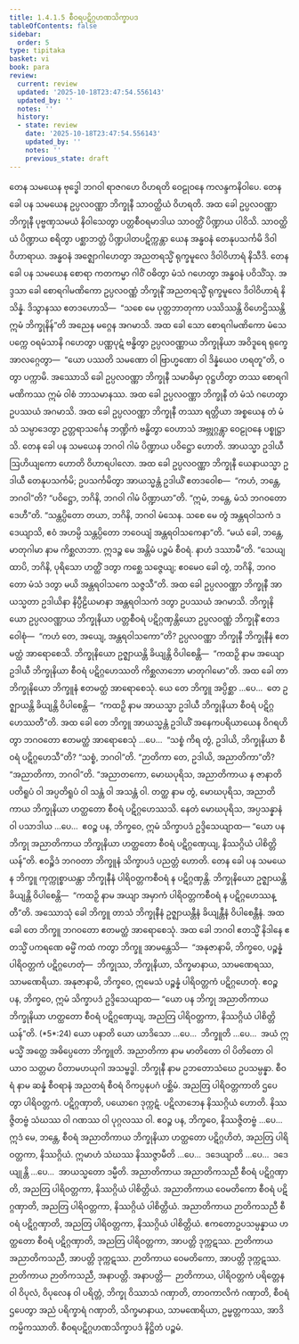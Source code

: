 ```yaml
---
title: 1.4.1.5 စီဝရပဋိဂ္ဂဟဏသိက္ခာပဒ
tableOfContents: false
sidebar:
  order: 5
type: tipitaka
basket: vi
book: para
review:
  current: review
  updated: '2025-10-18T23:47:54.556143'
  updated_by: ''
  notes: ''
  history:
  - state: review
    date: '2025-10-18T23:47:54.556143'
    updated_by: ''
    notes: ''
    previous_state: draft
---
```



<DynamicBreadcrumb />


<ReviewStatus review={frontmatter.review} showDetails={true} />

<HypothesisAnnotation frontmatter={frontmatter} />

<Division number="508" book="para" e="ch" v="1" p="308">

<Paragraph number="1956" book="para">
တေန သမယေန ဗုဒ္ဓေါ ဘဂဝါ ရာဇဂဟေ ဝိဟရတိ ဝေဠုဝနေ ကလန္ဒကနိဝါပေ. တေန ခေါ ပန သမယေန ဥပ္ပလဝဏ္ဏာ ဘိက္ခုနီ သာဝတ္ထိယံ ဝိဟရတိ. အထ ခေါ ဥပ္ပလဝဏ္ဏာ ဘိက္ခုနီ ပုဗ္ဗဏှသမယံ နိဝါသေတွာ ပတ္တစီဝရမာဒါယ သာဝတ္ထိံ ပိဏ္ဍာယ ပါဝိသိ. သာဝတ္ထိယံ ပိဏ္ဍာယ စရိတွာ ပစ္ဆာဘတ္တံ ပိဏ္ဍပါတပဋိက္ကန္တာ ယေန အန္ဓဝနံ တေနုပသင်္ကမိ ဒိဝါဝိဟာရာယ. အန္ဓဝနံ အဇ္ဈောဂါဟေတွာ အညတရသ္မိံ ရုက္ခမူလေ ဒိဝါဝိဟာရံ နိသီဒိ. တေန ခေါ ပန သမယေန စောရာ ကတကမ္မာ ဂါဝိံ ဝဓိတွာ မံသံ ဂဟေတွာ အန္ဓဝနံ ပဝိသိံသု. အဒ္ဒသာ ခေါ စောရဂါမဏိကော ဥပ္ပလဝဏ္ဏံ ဘိက္ခုနိံ အညတရသ္မိံ ရုက္ခမူလေ ဒိဝါဝိဟာရံ နိသိန္နံ. ဒိသွာနဿ ဧတဒဟောသိ—  “သစေ မေ ပုတ္တဘာတုကာ ပဿိဿန္တိ ဝိဟေဌိဿန္တိ ဣမံ ဘိက္ခုနိန်”တိ အညေန မဂ္ဂေန အဂမာသိ. အထ ခေါ သော စောရဂါမဏိကော မံသေ ပက္ကေ ဝရမံသာနိ ဂဟေတွာ ပဏ္ဏပုဋံ ဗန္ဓိတွာ ဥပ္ပလဝဏ္ဏာယ ဘိက္ခုနိယာ အဝိဒူရေ ရုက္ခေ အာလဂ္ဂေတွာ—  “ယော ပဿတိ သမဏော ဝါ ဗြာဟ္မဏော ဝါ ဒိန္နံယေဝ ဟရတူ”တိ, ဝတွာ ပက္ကာမိ. အဿောသိ ခေါ ဥပ္ပလဝဏ္ဏာ ဘိက္ခုနီ သမာဓိမှာ ဝုဋ္ဌဟိတွာ တဿ စောရဂါမဏိကဿ ဣမံ ဝါစံ ဘာသမာနဿ. အထ ခေါ ဥပ္ပလဝဏ္ဏာ ဘိက္ခုနီ တံ မံသံ ဂဟေတွာ ဥပဿယံ အဂမာသိ. အထ ခေါ ဥပ္ပလဝဏ္ဏာ ဘိက္ခုနီ တဿာ ရတ္တိယာ အစ္စယေန တံ မံသံ သမ္ပာဒေတွာ ဥတ္တရာသင်္ဂေန ဘဏ္ဍိကံ ဗန္ဓိတွာ ဝေဟာသံ အဗ္ဘုဂ္ဂန္တွာ ဝေဠုဝနေ ပစ္စုဋ္ဌာသိ.
</Paragraph>

<Paragraph number="1957" book="para">
တေန ခေါ ပန သမယေန ဘဂဝါ ဂါမံ ပိဏ္ဍာယ ပဝိဋ္ဌော ဟောတိ. အာယသ္မာ ဥဒါယီ ဩဟိယျကော ဟောတိ ဝိဟာရပါလော. အထ ခေါ ဥပ္ပလဝဏ္ဏာ ဘိက္ခုနီ ယေနာယသ္မာ ဥဒါယီ တေနုပသင်္ကမိ; ဥပသင်္ကမိတွာ အာယသ္မန္တံ ဥဒါယိံ ဧတဒဝေါစ—  “ကဟံ, ဘန္တေ, ဘဂဝါ”တိ? “ပဝိဋ္ဌော, ဘဂိနိ, ဘဂဝါ ဂါမံ ပိဏ္ဍာယာ”တိ. “ဣမံ, ဘန္တေ, မံသံ ဘဂဝတော ဒေဟီ”တိ. “သန္တပ္ပိတော တယာ, ဘဂိနိ, ဘဂဝါ မံသေန. သစေ မေ တွံ အန္တရဝါသကံ ဒဒေယျာသိ, ဧဝံ အဟမ္ပိ သန္တပ္ပိတော ဘဝေယျံ အန္တရဝါသကေနာ”တိ. “မယံ ခေါ, ဘန္တေ, မာတုဂါမာ နာမ ကိစ္ဆလာဘာ. ဣဒဉ္စ မေ အန္တိမံ ပဉ္စမံ စီဝရံ. နာဟံ ဒဿာမီ”တိ. “သေယျထာပိ, ဘဂိနိ, ပုရိသော ဟတ္ထိံ ဒတွာ ကစ္ဆေ သဇ္ဇေယျ; ဧဝမေဝ ခေါ တွံ, ဘဂိနိ, ဘဂဝတော မံသံ ဒတွာ မယိ အန္တရဝါသကေ သဇ္ဇသီ”တိ. အထ ခေါ ဥပ္ပလဝဏ္ဏာ ဘိက္ခုနီ အာယသ္မတာ ဥဒါယိနာ နိပ္ပီဠိယမာနာ အန္တရဝါသကံ ဒတွာ ဥပဿယံ အဂမာသိ. ဘိက္ခုနိယော ဥပ္ပလဝဏ္ဏာယ ဘိက္ခုနိယာ ပတ္တစီဝရံ ပဋိဂ္ဂဏှန္တိယော ဥပ္ပလဝဏ္ဏံ ဘိက္ခုနိံ ဧတဒဝေါစုံ—  “ကဟံ တေ, အယျေ, အန္တရဝါသကော”တိ? ဥပ္ပလဝဏ္ဏာ ဘိက္ခုနီ ဘိက္ခုနီနံ ဧတမတ္ထံ အာရောစေသိ. ဘိက္ခုနိယော ဥဇ္ဈာယန္တိ ခိယျန္တိ ဝိပါစေန္တိ—  “ကထဉှိ နာမ အယျော ဥဒါယီ ဘိက္ခုနိယာ စီဝရံ ပဋိဂ္ဂဟေဿတိ ကိစ္ဆလာဘော မာတုဂါမော”တိ. အထ ခေါ တာ ဘိက္ခုနိယော ဘိက္ခူနံ ဧတမတ္ထံ အာရောစေသုံ. ယေ တေ ဘိက္ခူ အပ္ပိစ္ဆာ …ပေ…  တေ ဥဇ္ဈာယန္တိ ခိယျန္တိ ဝိပါစေန္တိ—  “ကထဉှိ နာမ အာယသ္မာ ဥဒါယီ ဘိက္ခုနိယာ စီဝရံ ပဋိဂ္ဂဟေဿတီ”တိ.
</Paragraph>

<Paragraph number="1958" book="para">
အထ ခေါ တေ ဘိက္ခူ အာယသ္မန္တံ ဥဒါယိံ အနေကပရိယာယေန ဝိဂရဟိတွာ ဘဂဝတော ဧတမတ္ထံ အာရောစေသုံ …ပေ…  “သစ္စံ ကိရ တွံ, ဥဒါယိ, ဘိက္ခုနိယာ စီဝရံ ပဋိဂ္ဂဟေသီ”တိ? “သစ္စံ, ဘဂဝါ”တိ. “ဉာတိကာ တေ, ဥဒါယိ, အညာတိကာ”တိ? “အညာတိကာ, ဘဂဝါ”တိ. “အညာတကော, မောဃပုရိသ, အညာတိကာယ န ဇာနာတိ ပတိရူပံ ဝါ အပ္ပတိရူပံ ဝါ သန္တံ ဝါ အသန္တံ ဝါ. တတ္ထ နာမ တွံ, မောဃပုရိသ, အညာတိကာယ ဘိက္ခုနိယာ ဟတ္ထတော စီဝရံ ပဋိဂ္ဂဟေဿသိ. နေတံ မောဃပုရိသ, အပ္ပသန္နာနံ ဝါ ပသာဒါယ …ပေ…  ဧဝဉ္စ ပန, ဘိက္ခဝေ, ဣမံ သိက္ခာပဒံ ဥဒ္ဒိသေယျာထ—
</Paragraph>

</Division>
<Division number="509" book="para" e="ch" v="1" p="310">

<Paragraph number="1959" book="para">
<Emphasis>“ယော ပန ဘိက္ခု အညာတိကာယ ဘိက္ခုနိယာ ဟတ္ထတော စီဝရံ ပဋိဂ္ဂဏှေယျ, နိဿဂ္ဂိယံ ပါစိတ္တိယန်”</Emphasis>တိ.
</Paragraph>

<Paragraph number="1960" book="para">
ဧဝဉ္စိဒံ ဘဂဝတာ ဘိက္ခူနံ သိက္ခာပဒံ ပညတ္တံ ဟောတိ.
</Paragraph>

</Division>
<Division number="510" book="para" e="ch" v="1" p="310">

<Paragraph number="1961" book="para">
တေန ခေါ ပန သမယေန ဘိက္ခူ ကုက္ကုစ္စာယန္တာ ဘိက္ခုနီနံ ပါရိဝတ္တကစီဝရံ န ပဋိဂ္ဂဏှန္တိ. ဘိက္ခုနိယော ဥဇ္ဈာယန္တိ ခိယျန္တိ ဝိပါစေန္တိ—  “ကထဉှိ နာမ အယျာ အမှာကံ ပါရိဝတ္တကစီဝရံ န ပဋိဂ္ဂဟေဿန္တီ”တိ.
</Paragraph>

<Paragraph number="1962" book="para">
အဿောသုံ ခေါ ဘိက္ခူ တာသံ ဘိက္ခုနီနံ ဥဇ္ဈာယန္တီနံ ခိယျန္တီနံ ဝိပါစေန္တီနံ. အထ ခေါ တေ ဘိက္ခူ ဘဂဝတော ဧတမတ္ထံ အာရောစေသုံ. အထ ခေါ ဘဂဝါ ဧတသ္မိံ နိဒါနေ ဧတသ္မိံ ပကရဏေ ဓမ္မိံ ကထံ ကတွာ ဘိက္ခူ အာမန္တေသိ—  “အနုဇာနာမိ, ဘိက္ခဝေ, ပဉ္စန္နံ ပါရိဝတ္တကံ ပဋိဂ္ဂဟေတုံ—  ဘိက္ခုဿ, ဘိက္ခုနိယာ, သိက္ခမာနာယ, သာမဏေရဿ, သာမဏေရိယာ. အနုဇာနာမိ, ဘိက္ခဝေ, ဣမေသံ ပဉ္စန္နံ ပါရိဝတ္တကံ ပဋိဂ္ဂဟေတုံ. ဧဝဉ္စ ပန, ဘိက္ခဝေ, ဣမံ သိက္ခာပဒံ ဥဒ္ဒိသေယျာထ—
</Paragraph>

</Division>
<Division number="511" book="para" e="ch" v="1" p="310">

<Paragraph number="1963" book="para">
<Emphasis>“ယော ပန ဘိက္ခု အညာတိကာယ ဘိက္ခုနိယာ ဟတ္ထတော စီဝရံ ပဋိဂ္ဂဏှေယျ, အညတြ ပါရိဝတ္တကာ, နိဿဂ္ဂိယံ ပါစိတ္တိယန်”</Emphasis>တိ. (*5*:<Emphasis>24</Emphasis>)
</Paragraph>

</Division>
<Division number="512" book="para" e="ch" v="1" p="310">

<Paragraph number="1964" book="para">
<Emphasis>ယော ပနာ</Emphasis>တိ ယော ယာဒိသော …ပေ…  <Emphasis>ဘိက္ခူ</Emphasis>တိ …ပေ…  အယံ ဣမသ္မိံ အတ္ထေ အဓိပ္ပေတော ဘိက္ခူတိ.
</Paragraph>

<Paragraph number="1965" book="para">
<Emphasis>အညာတိကာ</Emphasis> နာမ မာတိတော ဝါ ပိတိတော ဝါ ယာဝ သတ္တမာ ပိတာမဟယုဂါ အသမ္ဗဒ္ဓါ.
</Paragraph>

<Paragraph number="1966" book="para">
<Emphasis>ဘိက္ခုနီ</Emphasis> နာမ ဥဘတောသံဃေ ဥပသမ္ပန္နာ.
</Paragraph>

<Paragraph number="1967" book="para">
<Emphasis>စီဝရံ</Emphasis> နာမ ဆန္နံ စီဝရာနံ အညတရံ စီဝရံ ဝိကပ္ပနုပဂံ ပစ္ဆိမံ.
</Paragraph>

<Paragraph number="1968" book="para">
<Emphasis>အညတြ ပါရိဝတ္တကာ</Emphasis>တိ ဌပေတွာ ပါရိဝတ္တကံ.
</Paragraph>

<Paragraph number="1969" book="para">
ပဋိဂ္ဂဏှာတိ, ပယောဂေ ဒုက္ကဋံ. ပဋိလာဘေန နိဿဂ္ဂိယံ ဟောတိ. နိဿဇ္ဇိတဗ္ဗံ သံဃဿ ဝါ ဂဏဿ ဝါ ပုဂ္ဂလဿ ဝါ. ဧဝဉ္စ ပန, ဘိက္ခဝေ, နိဿဇ္ဇိတဗ္ဗံ …ပေ…  ဣဒံ မေ, ဘန္တေ, စီဝရံ အညာတိကာယ ဘိက္ခုနိယာ ဟတ္ထတော ပဋိဂ္ဂဟိတံ, အညတြ ပါရိဝတ္တကာ, နိဿဂ္ဂိယံ. ဣမာဟံ သံဃဿ နိဿဇ္ဇာမီတိ …ပေ…  ဒဒေယျာတိ …ပေ…  ဒဒေယျုန္တိ …ပေ…  အာယသ္မတော ဒမ္မီတိ.
</Paragraph>

</Division>
<Division number="513" book="para" e="ch" v="1" p="311">

<Paragraph number="1970" book="para">
အညာတိကာယ အညာတိကသညီ စီဝရံ ပဋိဂ္ဂဏှာတိ, အညတြ ပါရိဝတ္တကာ, နိဿဂ္ဂိယံ ပါစိတ္တိယံ. အညာတိကာယ ဝေမတိကော စီဝရံ ပဋိဂ္ဂဏှာတိ, အညတြ ပါရိဝတ္တကာ, နိဿဂ္ဂိယံ ပါစိတ္တိယံ. အညာတိကာယ ဉာတိကသညီ စီဝရံ ပဋိဂ္ဂဏှာတိ, အညတြ ပါရိဝတ္တကာ, နိဿဂ္ဂိယံ ပါစိတ္တိယံ.
</Paragraph>

<Paragraph number="1971" book="para">
ဧကတောဥပသမ္ပန္နာယ ဟတ္ထတော စီဝရံ ပဋိဂ္ဂဏှာတိ, အညတြ ပါရိဝတ္တကာ, အာပတ္တိ ဒုက္ကဋဿ. ဉာတိကာယ အညာတိကသညီ, အာပတ္တိ ဒုက္ကဋဿ. ဉာတိကာယ ဝေမတိကော, အာပတ္တိ ဒုက္ကဋဿ. ဉာတိကာယ ဉာတိကသညီ, အနာပတ္တိ.
</Paragraph>

</Division>
<Division number="514" book="para" e="ch" v="1" p="311">

<Paragraph number="1972" book="para">
အနာပတ္တိ—  ဉာတိကာယ, ပါရိဝတ္တကံ ပရိတ္တေန ဝါ ဝိပုလံ, ဝိပုလေန ဝါ ပရိတ္တံ, ဘိက္ခု ဝိဿာသံ ဂဏှာတိ, တာဝကာလိကံ ဂဏှာတိ, စီဝရံ ဌပေတွာ အညံ ပရိက္ခာရံ ဂဏှာတိ, သိက္ခမာနာယ, သာမဏေရိယာ, ဥမ္မတ္တကဿ, အာဒိကမ္မိကဿာတိ.

</Paragraph>
</Division>

<Paragraph number="1973" type="center" book="para">
စီဝရပဋိဂ္ဂဟဏသိက္ခာပဒံ နိဋ္ဌိတံ ပဉ္စမံ.
</Paragraph>
